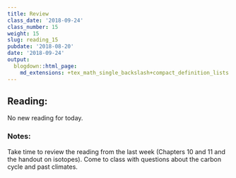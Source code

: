 ```yaml
---
title: Review
class_date: '2018-09-24'
class_number: 15
weight: 15
slug: reading_15
pubdate: '2018-08-20'
date: '2018-09-24'
output:
  blogdown::html_page:
    md_extensions: +tex_math_single_backslash+compact_definition_lists
---
```

## Reading:

No new reading for today.

### Notes:

Take time to review the reading from the last week (Chapters 10 and 11 and the handout on isotopes). Come to class with questions about the carbon cycle and past climates.
